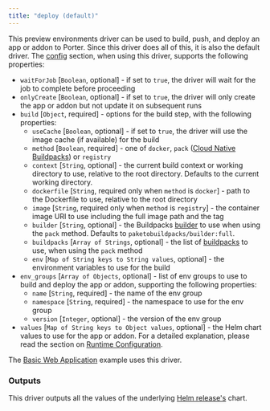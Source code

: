 ```yaml
---
title: "deploy (default)"
---
```


This preview environments driver can be used to build, push, and deploy an app or addon to Porter. Since this driver does all of this, it is also the default driver. The [config](/preview-environments/porter-yaml-reference#resourceconfig) section, when using this driver, supports the following properties:

* `waitForJob` \[`Boolean`, optional\] \- if set to `true`, the driver will wait for the job to complete before proceeding
* `onlyCreate` \[`Boolean`, optional\] \- if set to `true`, the driver will only create the app or addon but not update it on subsequent runs
* `build` \[`Object`, required\] \- options for the build step, with the following properties:  
   * `useCache` \[`Boolean`, optional\] \- if set to `true`, the driver will use the image cache (if available) for the build  
   * `method` \[`Boolean`, required\] \- one of `docker`, `pack` ([Cloud Native Buildpacks](https://buildpacks.io)) or `registry`  
   * `context` \[`String`, optional\] \- the current build context or working directory to use, relative to the root directory. Defaults to the current working directory.  
   * `dockerfile` \[`String`, required only when `method` is `docker`\] \- path to the Dockerfile to use, relative to the root directory  
   * `image` \[`String`, required only when `method` is `registry`\] \- the container image URI to use including the full image path and the tag  
   * `builder` \[`String`, optional\] \- the Buildpacks [builder](https://buildpacks.io/docs/concepts/components/builder/) to use when using the `pack` method. Defaults to `paketobuildpacks/builder:full`.  
   * `buildpacks` \[`Array of Strings`, optional\] \- the list of [buildpacks](https://buildpacks.io/docs/concepts/components/buildpack/) to use, when using the `pack` method  
   * `env` \[`Map of String keys to String values`, optional\] \- the environment variables to use for the build
* `env_groups` \[`Array of Objects`, optional\] \- list of env groups to use to build and deploy the app or addon, supporting the following properties:  
   * `name` \[`String`, required\] \- the name of the env group  
   * `namespace` \[`String`, required\] \- the namespace to use for the env group  
   * `version` \[`Integer`, optional\] \- the version of the env group
* `values` \[`Map of String keys to Object values`, optional\] \- the Helm chart values to use for the app or addon. For a detailed explanation, please read the section on [Runtime Configuration](/preview-environments/porter-yaml-reference#runtime-configuration).

The [Basic Web Application](/preview-environments/examples/basic-web-application) example uses this driver.

### Outputs[](#outputs "Direct link to heading")

This driver outputs all the values of the underlying [Helm release's](https://helm.sh/docs/intro/using%5Fhelm/) chart.